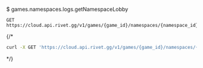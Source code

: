 $ games.namespaces.logs.getNamespaceLobby
```
GET https://cloud.api.rivet.gg/v1/games/{game_id}/namespaces/{namespace_id}/logs/lobbies/{lobby_id}
```


{/*<RequestExample>
```bash curl
curl -X GET 'https://cloud.api.rivet.gg/v1/games/{game_id}/namespaces/{namespace_id}/logs/lobbies/{lobby_id}'
```
</RequestExample>*/}
